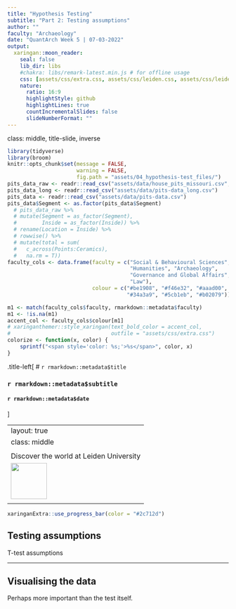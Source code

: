 ```yaml
---
title: "Hypothesis Testing"
subtitle: "Part 2: Testing assumptions"
author: ""
faculty: "Archaeology"
date: "QuantArch Week 5 | 07-03-2022"
output:
  xaringan::moon_reader:
    seal: false
    lib_dir: libs
    #chakra: libs/remark-latest.min.js # for offline usage
    css: [assets/css/extra.css, assets/css/leiden.css, assets/css/leiden-fonts.css]
    nature:
      ratio: 16:9
      highlightStyle: github
      highlightLines: true
      countIncrementalSlides: false
      slideNumberFormat: ""
---
```

class: middle, title-slide, inverse

```r
library(tidyverse)
library(broom)
knitr::opts_chunk$set(message = FALSE,
                      warning = FALSE,
                      fig.path = "assets/04_hypothesis-test_files/")
pits_data_raw <- readr::read_csv("assets/data/house_pits_missouri.csv", na = "N/a")
pits_data_long <- readr::read_csv("assets/data/pits-data_long.csv")
pits_data <- readr::read_csv("assets/data/pits-data.csv")
pits_data$Segment <- as.factor(pits_data$Segment)
  # pits_data_raw %>%
  # mutate(Segment = as_factor(Segment),
  #        Inside = as_factor(Inside)) %>%
  # rename(Location = Inside) %>%
  # rowwise() %>%
  # mutate(total = sum(
  #   c_across(Points:Ceramics),
  #   na.rm = T))
faculty_cols <- data.frame(faculty = c("Social & Behavioural Sciences", "Science",
                                       "Humanities", "Archaeology", 
                                       "Governance and Global Affairs", "Medicine",
                                       "Law"),
                           colour = c("#be1908", "#f46e32", "#aaad00", "#2c712d",
                                      "#34a3a9", "#5cb1eb", "#b02079"))

m1 <- match(faculty_cols$faculty, rmarkdown::metadata$faculty)
m1 <- !is.na(m1)
accent_col <- faculty_cols$colour[m1]
# xaringanthemer::style_xaringan(text_bold_color = accent_col, 
#                                outfile = "assets/css/extra.css")
colorize <- function(x, color) {
    sprintf("<span style='color: %s;'>%s</span>", color, x)
}
```


.title-left[
# `r rmarkdown::metadata$title`

### `r rmarkdown::metadata$subtitle`

#### `r rmarkdown::metadata$date`
]

---
layout: true
class: middle
<div class='footer'>
<span>Discover the world at Leiden University</span>
<img src='assets/img/logo.png' width=82 />
</div>
---

```r
xaringanExtra::use_progress_bar(color = "#2c712d")
```


<!-- Start a new project from scratch
        - New RStudio project
        - Upload data
        - summary frames
        - visualise data
        - check assumptions
        - two-sample test -->

## Testing assumptions

T-test assumptions

---

## Visualising the data

Perhaps more important than the test itself.